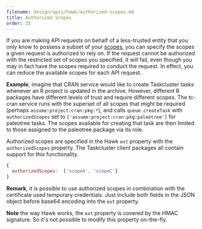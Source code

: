 ```yaml
---
filename: design/apis/hawk/authorized-scopes.md
title: Authorized Scopes
order: 25
---
```


If you are making API requests on behalf of a less-trusted entity that you only
know to possess a subset of your [scopes](scopes), you can specify the scopes a
given request is authorized to rely on. If the request cannot be authorized
with the restricted set of scopes you specified, it will fail, even though you
may in fact have the scopes required to conduct the request. In effect, you can
reduce the available scopes for each API request.

**Example**, imagine that CRAN service would like to create Taskcluster tasks
whenever an R project is updated in the archive. However, different R packages
have different levels of trust and require different scopes. The tc-cran
service runs with the superset of all scopes that might be required (perhaps
`assume:project:cran:pkg:*`), and calls `queue.createTask` with
`authorizedScopes` set to `['assume:project:cran:pkg:paleotree']` for paleotree
tasks. The scopes available for creating that task are then limited to those
assigned to the paleotree package via its role.

Authorized scopes are specified in the Hawk `ext` property with the
`authorizedScopes` property. The Taskcluster client packages all contain
support for this functionality.

```js
{
  authorizedScopes:  ['scopeA', 'scopeC']
}
```

**Remark**, it is possible to use authorized scopes in combination with the
certificate used temporary credentials. Just include both fields in the JSON
object before base64 encoding into the `ext` property.

**Note** the way Hawk works, the `ext` property is covered by the HMAC
signature. So it's not possible to modify this property on-the-fly.